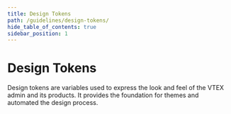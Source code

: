 ```yaml
---
title: Design Tokens
path: /guidelines/design-tokens/
hide_table_of_contents: true
sidebar_position: 1
---
```


# Design Tokens

Design tokens are variables used to express the look and feel of the VTEX admin and its products. It provides the foundation for themes and automated the design process.

<TokensTable items={tokens} />
